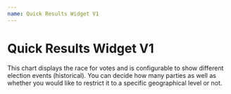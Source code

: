 ```yaml
---
name: Quick Results Widget V1
---
```



# Quick Results Widget V1

This chart displays the race for votes and is configurable to show different election events (historical). You can decide how many parties as well as whether you would like to restrict it to a specific geographical level or not.

<Playground>
    <QuickResultsWidget/>
    <QuickResultsWidgetEmbed />
</Playground>
